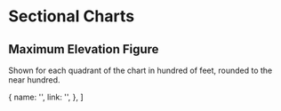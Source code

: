 

# Sectional Charts

## Maximum Elevation Figure

Shown for each quadrant of the chart in hundred of feet, rounded to the near
hundred.

  {
    name: '',
    link: '',
  },
]
